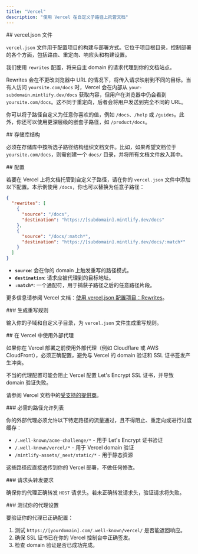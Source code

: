 ```yaml
---
title: "Vercel"
description: "使用 Vercel 在自定义子路径上托管文档"
---
```




<div id="verceljson-file">
  ## vercel.json 文件
</div>

`vercel.json` 文件用于配置项目的构建与部署方式。它位于项目根目录，控制部署的各个方面，包括路由、重定向、响应头和构建设置。

我们使用 `rewrites` 配置，将来自主 domain 的请求代理到你的文档站点。

Rewrites 会在不更改浏览器中 URL 的情况下，将传入请求映射到不同的目标。当有人访问 `yoursite.com/docs` 时，Vercel 会在内部从 `your-subdomain.mintlify.dev/docs` 获取内容，但用户在浏览器中仍会看到 `yoursite.com/docs`。这不同于重定向，后者会将用户发送到完全不同的 URL。

你可以将子路径自定义为任意你喜欢的值，例如 `/docs`、`/help` 或 `/guides`。此外，你还可以使用更深层级的嵌套子路径，如 `/product/docs`。

<div id="repository-structure">
  ## 存储库结构
</div>

必须在存储库中按所选子路径结构组织文档文件。比如，如果希望文档位于 `yoursite.com/docs`，则需创建一个 `docs/` 目录，并将所有文档文件放入其中。

<div id="configuration">
  ## 配置
</div>

若要在 Vercel 上将文档托管到自定义子路径，请在你的 `vercel.json` 文件中添加以下配置。本示例使用 `/docs`，你也可以替换为任意子路径：

```json
{
  "rewrites": [
    {
      "source": "/docs",
      "destination": "https://[subdomain].mintlify.dev/docs"
    },
    {
      "source": "/docs/:match*",
      "destination": "https://[subdomain].mintlify.dev/docs/:match*"
    }
  ]
}
```

* **`source`**: 会在你的 domain 上触发重写的路径模式。
* **`destination`**: 请求应被代理到的目标地址。
* **`:match*`**: 一个通配符，用于捕获子路径之后的任意路径片段。

更多信息请参阅 Vercel 文档：[使用 vercel.json 配置项目：Rewrites](https://vercel.com/docs/projects/project-configuration#rewrites)。


<div id="generate-rewrites">
  ### 生成重写规则
</div>

输入你的子域和自定义子目录，为 `vercel.json` 文件生成重写规则。

<VercelJsonGenerator />

<div id="using-external-proxies-with-vercel">
  ## 在 Vercel 中使用外部代理
</div>

如果你在 Vercel 部署之前使用外部代理（例如 Cloudflare 或 AWS CloudFront），必须正确配置，避免与 Vercel 的 domain 验证和 SSL 证书签发产生冲突。

不当的代理配置可能会阻止 Vercel 配置 Let's Encrypt SSL 证书，并导致 domain 验证失败。

请参阅 Vercel 文档中的[受支持的提供商](https://vercel.com/guides/how-to-setup-verified-proxy#supported-providers-verified-proxy-lite)。

<div id="required-path-allowlist">
  ### 必需的路径允许列表
</div>

你的外部代理必须允许以下特定路径的流量通过，且不得阻止、重定向或进行过度缓存：

- `/.well-known/acme-challenge/*` - 用于 Let's Encrypt 证书验证
- `/.well-known/vercel/*` - 用于 Vercel domain 验证
- `/mintlify-assets/_next/static/*` - 用于静态资源

这些路径应直接透传到你的 Vercel 部署，不做任何修改。

<div id="header-forwarding-requirements">
  ### 请求头转发要求
</div>

确保你的代理正确转发 `HOST` 请求头。若未正确转发请求头，验证请求将失败。

<div id="testing-your-proxy-setup">
  ### 测试你的代理设置
</div>

要验证你的代理已正确配置：

1. 测试 `https://[yourdomain].com/.well-known/vercel/` 是否能返回响应。
2. 确保 SSL 证书已在你的 Vercel 控制台中正确签发。
3. 检查 domain 验证是否已成功完成。